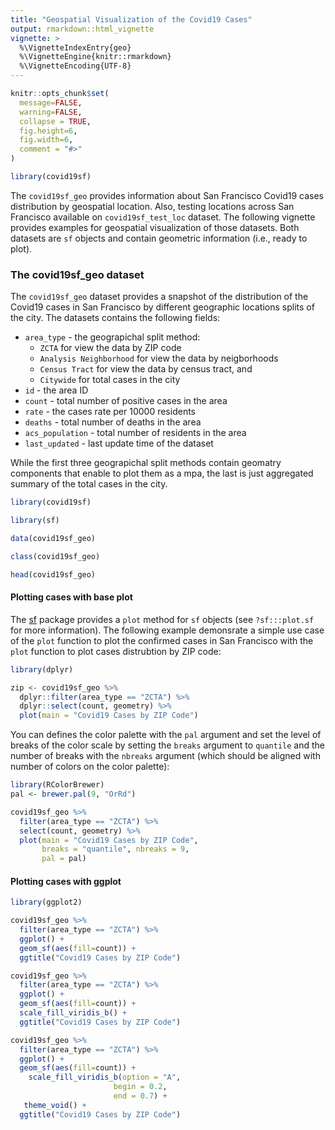 ```yaml
---
title: "Geospatial Visualization of the Covid19 Cases"
output: rmarkdown::html_vignette
vignette: >
  %\VignetteIndexEntry{geo}
  %\VignetteEngine{knitr::rmarkdown}
  %\VignetteEncoding{UTF-8}
---
```


```r
knitr::opts_chunk$set(
  message=FALSE, 
  warning=FALSE,
  collapse = TRUE,
  fig.height=6, 
  fig.width=6, 
  comment = "#>"
)
```

```r
library(covid19sf)
```


The `covid19sf_geo` provides information about San Francisco Covid19 cases distribution by geospatial location. Also, testing locations across San Francisco available on `covid19sf_test_loc` dataset. The following vignette provides examples for geospatial visualization of those datasets. Both datasets are `sf` objects and contain geometric information (i.e., ready to plot).


### The covid19sf_geo dataset

The `covid19sf_geo` dataset provides a snapshot of the distribution of the Covid19 cases in San Francisco by different geographic locations splits of the city. The datasets contains the following fields:

- `area_type` - the geograpichal split method:
  - `ZCTA` for view the data by ZIP code
  - `Analysis Neighborhood` for view the data by neigborhoods
  - `Census Tract` for view the data by census tract, and
  - `Citywide` for total cases in the city
- `id` - the area ID
- `count` - total number of positive cases in the area
- `rate` - the cases rate per 10000 residents
- `deaths` - total number of deaths in the area
- `acs_population` - total number of residents in the area
- `last_updated` - last update time of the dataset


While the first three geograpichal split methods contain geomatry components that enable to plot them as a mpa, the last is just aggregated summary of the total cases in the city.

```r
library(covid19sf)

library(sf)

data(covid19sf_geo)

class(covid19sf_geo)

head(covid19sf_geo)
```


#### Plotting cases with base plot

The [sf](https://r-spatial.github.io/sf/index.html) package provides a `plot` method for `sf` objects (see `?sf:::plot.sf` for more information). The following example demonsrate a simple use case of the `plot` function to plot the confirmed cases in San Francisco with the `plot` function to plot cases distrubtion by ZIP code:


```r
library(dplyr)

zip <- covid19sf_geo %>% 
  dplyr::filter(area_type == "ZCTA") %>% 
  dplyr::select(count, geometry) %>%
  plot(main = "Covid19 Cases by ZIP Code")

```

You can defines the color palette with the `pal` argument and set the level of breaks of the color scale by setting the `breaks` argument to `quantile` and the number of breaks with the `nbreaks` argument (which should be aligned with number of colors on the color palette):


```r
library(RColorBrewer)
pal <- brewer.pal(9, "OrRd")

covid19sf_geo %>% 
  filter(area_type == "ZCTA") %>% 
  select(count, geometry) %>%
  plot(main = "Covid19 Cases by ZIP Code",
       breaks = "quantile", nbreaks = 9,
       pal = pal)
```



#### Plotting cases with ggplot

```r
library(ggplot2)

covid19sf_geo %>% 
  filter(area_type == "ZCTA") %>% 
  ggplot() + 
  geom_sf(aes(fill=count)) +
  ggtitle("Covid19 Cases by ZIP Code")
```


```r
covid19sf_geo %>% 
  filter(area_type == "ZCTA") %>% 
  ggplot() + 
  geom_sf(aes(fill=count)) + 
  scale_fill_viridis_b() +
  ggtitle("Covid19 Cases by ZIP Code")
```




```r
covid19sf_geo %>% 
  filter(area_type == "ZCTA") %>% 
  ggplot() + 
  geom_sf(aes(fill=count)) + 
    scale_fill_viridis_b(option = "A",
                       begin = 0.2,
                       end = 0.7) + 
   theme_void() +
  ggtitle("Covid19 Cases by ZIP Code")
```






